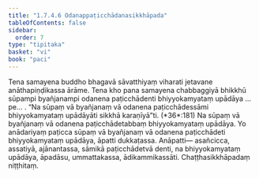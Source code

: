 ```yaml
---
title: "1.7.4.6 Odanappaṭicchādanasikkhāpada"
tableOfContents: false
sidebar:
  order: 7
type: "tipitaka"
basket: "vi"
book: "paci"
---
```



<DynamicBreadcrumb />

<Division number="611" book="paci">

<Paragraph number="1860" book="paci">
Tena samayena buddho bhagavā sāvatthiyaṃ viharati jetavane anāthapiṇḍikassa ārāme. Tena kho pana samayena chabbaggiyā bhikkhū sūpampi byañjanampi odanena paṭicchādenti bhiyyokamyataṃ upādāya …pe… .
</Paragraph>

<Paragraph number="1861" book="paci">
<Emphasis>“Na sūpaṃ vā byañjanaṃ vā odanena paṭicchādessāmi bhiyyokamyataṃ upādāyāti sikkhā karaṇīyā”</Emphasis>ti. (*36*:<Emphasis>181</Emphasis>)
</Paragraph>

<Paragraph number="1862" book="paci">
Na sūpaṃ vā byañjanaṃ vā odanena paṭicchādetabbaṃ bhiyyokamyataṃ upādāya. Yo anādariyaṃ paṭicca sūpaṃ vā byañjanaṃ vā odanena paṭicchādeti bhiyyokamyataṃ upādāya, āpatti dukkaṭassa.
</Paragraph>

<Paragraph number="1863" book="paci">
Anāpatti— asañcicca, assatiyā, ajānantassa, sāmikā paṭicchādetvā denti, na bhiyyokamyataṃ upādāya, āpadāsu, ummattakassa, ādikammikassāti.

</Paragraph>
</Division>

<Paragraph number="1864" type="center" book="paci">
Chaṭṭhasikkhāpadaṃ niṭṭhitaṃ.
</Paragraph>